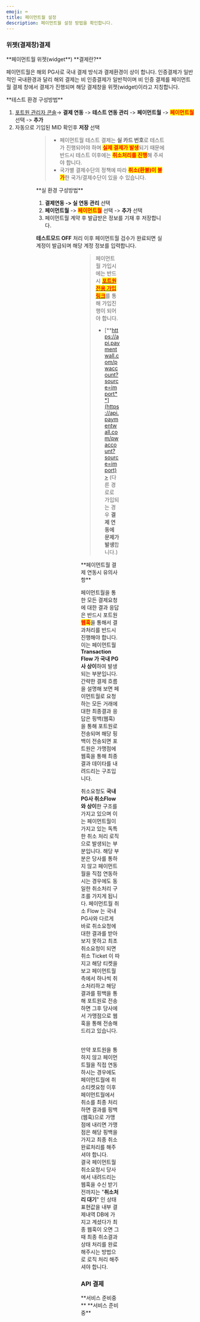 ```yaml
---
emoji: ⌨
title: 페이먼트월 설정
description: 페이먼트월 설정 방법을 확인합니다.
---
```





### 위젯(결제창)결제

<Hint style="info">
**페이먼트월 위젯(widget**) **결제란?**

페이먼트월은 해외 PG사로 국내 결제 방식과 결제환경이 상이 합니다. 인증결제가 일반적인 국내환경과 달리 해외 결제는 비 인증결제가 일반적이며 비 인증 결제를 페이먼트월 결제 창에서 결제가 진행되며 해당 결제창을 위젯(widget)이라고 지칭합니다.

</Hint>

<Tabs>
<Tab title="테스트 결제">
**테스트 환경 구성방법**

1. [포트원 관리자 콘솔](https://admin.portone.io/)→ **결제 연동** -> **테스트 연동 관리** -> **페이먼트월** -> <mark style="color:red;">**페이먼트월**</mark> 선택 -> **추가**
2. 자동으로 기입된 MID 확인후 **저장** 선택

<Figure src="/gitbook-assets/ko/image (86).png" caption="포트원 관리자 콘솔→ 결제 연동 -> 테스트 연동 관리 -> 페이먼트월 -> 페이먼트월 선택 -> 추가" />

<Figure src="/gitbook-assets/ko/image (72).png" caption="자동으로 기입된 MID 확인후 저장 선택" />

> * 페이먼트월 테스트 결제는 **실 카드 번호**로 테스트가 진행되어야 하며 <mark style="color:red;">**실제 결제가 발생**</mark>되기 때문에 반드시 테스트 이후에는 <mark style="color:red;">**취소처리를 진행**</mark>해 주셔야 합니다.
> * 국가별 결제수단의 정책에 따라 <mark style="color:red;">**취소(환불)이 불가**</mark>한 국가/결제수단이 있을 수 있습니다.

</Tab>

<Tab title="실 결제">
**실 환경 구성방법**

1. **결제연동 -> 실 연동 관리** 선택
2. **페이먼트월** -> <mark style="color:red;">**페이먼트월**</mark> 선택 -> **추가** 선택
3. 페이먼트월 계약 후 발급받은 정보를 기재 후 저장합니다.

**테스트모드 OFF** 처리 이후 페이먼트월 검수가 완료되면 실 계정이 발급되며 해당 계정 정보를 입력합니다.

<Figure src="/gitbook-assets/ko/image (16) (1) (1).png" caption="결제연동 -> 실 연동 관리 선택" />

<Figure src="/gitbook-assets/ko/image (2) (1).png" caption="페이먼트월 -> 페이먼트월 선택 -> 추가 선택" />

<Figure src="/gitbook-assets/ko/image (35).png" caption="페이먼트월 계약 후 발급받은 정보를 기재 후 저장" />

> 페이먼트월 가입시에는 반드시 [<mark style="color:red;">**포트원 전용 가입링크**</mark>](https://api.paymentwall.com/pwaccount?source=import)를 통해 가입진행이 되어야 합니다.
>
> * [**https://api.paymentwall.com/pwaccount?source=import**](https://api.paymentwall.com/pwaccount?source=import)> (다른 경로로 가입되는 경우 **결제 연동에 문제가 발생**합니다.)

</Tab>
</Tabs>

<Hint style="info">
**페이먼트월 결제 연동시 유의사항**

페이먼트월을 통한 모든 결제요청에 대한 결과 응답은 반드시 포트원 <mark style="color:red;">**웹훅**</mark>을 통해서 결과처리를 반드시 진행해야 합니다. 이는 페이먼트월 **Transaction Flow 가 국내 PG사 상이**하여 발생되는 부분입니다. 간략한 결제 흐름을 설명해 보면 페이먼트월로 요청하는 모든 거래에 대한 최종결과 응답은 핑백(웹훅)을 통해 포트원로 전송되며 해당 핑백이 전송되면 포트원은 가맹점에 웹훅을 통해 최종결과 데이타를 내려드리는 구조입니다.

취소요청도 **국내 PG사 취소Flow 와 상이**한 구조를 가지고 있으며 이는 페이먼트월이 가지고 있는 독특한 취소 처리 로직으로 발생되는 부분입니다. 해당 부분은 당사를 통하지 않고 페이먼트월을 직접 연동하시는 경우에도 동일한 취소처리 구조를 가지게 됩니다. 페이먼트월 취소 Flow 는 국내 PG사와 다르게 바로 취소요청에 대한 결과를 받아보지 못하고 최초 취소요청이 되면 취소 Ticket 이 따지고 해당 티켓을 보고 페이먼트월 측에서 하나씩 취소처리하고 해당 결과를 핑백을 통해 포트원로 전송하면 그후 당사에서 가맹점으로 웹훅을 통해 전송해 드리고 있습니다.

\
만약 포트원을 통하지 않고 페이먼트월을 직접 연동하시는 경우에도 페이먼트월에 취소티켓요청 이후 페이먼트월에서 취소를 최종 처리하면 결과를 핑백(웹훅)으로 가맹점에 내리면 가맹점은 해당 핑백을 가지고 최종 취소완료처리를 해주셔야 합니다.\
결국 페이먼트월 취소요청시 당사에서 내려드리는 웹훅을 수신 받기 전까지는 "**취소처리 대기**" 인 상태 표현값을 내부 결제내역 DB에 가지고 계셨다가 최종 웹훅이 오면 그때 최종 취소결과 상태 처리를 완료해주시는 방법으로 로직 처리 해주셔야 합니다.

</Hint>

### API 결제

<Tabs>
<Tab title="키인결제">
**서비스 준비중**

</Tab>

<Tab title="정기결제">
**서비스 준비중**

</Tab>
</Tabs>
